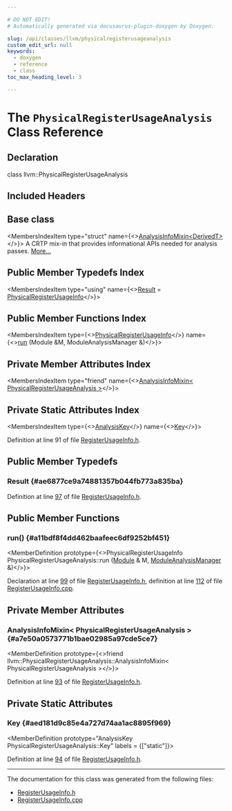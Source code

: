 ```yaml
---

# DO NOT EDIT!
# Automatically generated via docusaurus-plugin-doxygen by Doxygen.

slug: /api/classes/llvm/physicalregisterusageanalysis
custom_edit_url: null
keywords:
  - doxygen
  - reference
  - class
toc_max_heading_level: 3

---
```





# The `PhysicalRegisterUsageAnalysis` Class Reference

<DoxygenPage pluginConfig={pluginConfig}>



## Declaration

<CodeBlock>class llvm::PhysicalRegisterUsageAnalysis</CodeBlock>

## Included Headers

<IncludesList>
<IncludesListItem
  filePath="llvm/CodeGen/RegisterUsageInfo.h"
  permalink="/docs/api/files/include/include/llvm/include/llvm/codegen/registerusageinfo-h"
  isLocal="true" />
</IncludesList>

## Base class

<MembersIndex>

<MembersIndexItem
  type="struct"
  name={<><a href="/docs/api/structs/llvm/analysisinfomixin">AnalysisInfoMixin&lt;DerivedT&gt;</a></>}>
A CRTP mix-in that provides informational APIs needed for analysis passes. <a href="/docs/api/structs/llvm/analysisinfomixin/#details">More...</a>
</MembersIndexItem>

</MembersIndex>

## Public Member Typedefs Index

<MembersIndex>

<MembersIndexItem
  type="using"
  name={<><a href="#ae6877ce9a74881357b044fb773a835ba">Result</a> = <a href="/docs/api/classes/llvm/physicalregisterusageinfo">PhysicalRegisterUsageInfo</a></>}>
</MembersIndexItem>

</MembersIndex>

## Public Member Functions Index

<MembersIndex>

<MembersIndexItem
  type={<><a href="/docs/api/classes/llvm/physicalregisterusageinfo">PhysicalRegisterUsageInfo</a></>}
  name={<><a href="#a11bdf8f4dd462baafeec6df9252bf451">run</a> (Module &amp;M, ModuleAnalysisManager &amp;)</>}>
</MembersIndexItem>

</MembersIndex>

## Private Member Attributes Index

<MembersIndex>

<MembersIndexItem
  type="friend"
  name={<><a href="#a7e50a0573771b1bae02985a97cde5ce7">AnalysisInfoMixin&lt; PhysicalRegisterUsageAnalysis &gt;</a></>}>
</MembersIndexItem>

</MembersIndex>

## Private Static Attributes Index

<MembersIndex>

<MembersIndexItem
  type={<><a href="/docs/api/structs/llvm/analysiskey">AnalysisKey</a></>}
  name={<><a href="#aed181d9c85e4a727d74aa1ac8895f969">Key</a></>}>
</MembersIndexItem>

</MembersIndex>


Definition at line 91 of file <a href="/docs/api/files/include/include/llvm/include/llvm/codegen/registerusageinfo-h">RegisterUsageInfo.h</a>.

<SectionDefinition>

## Public Member Typedefs

### Result {#ae6877ce9a74881357b044fb773a835ba}

<MemberDefinition
  prototype="using llvm::PhysicalRegisterUsageAnalysis::Result =  PhysicalRegisterUsageInfo">

Definition at line <a href="/docs/api/files/include/include/llvm/include/llvm/codegen/registerusageinfo-h/#l00097">97</a> of file <a href="/docs/api/files/include/include/llvm/include/llvm/codegen/registerusageinfo-h">RegisterUsageInfo.h</a>.
</MemberDefinition>

</SectionDefinition>

<SectionDefinition>

## Public Member Functions

### run() {#a11bdf8f4dd462baafeec6df9252bf451}

<MemberDefinition
  prototype={<>PhysicalRegisterUsageInfo PhysicalRegisterUsageAnalysis::run (<a href="/docs/api/classes/llvm/module">Module</a> &amp; M, <a href="/docs/api/namespaces/llvm/#af9c9208365fd9ce11392b4d79485e259">ModuleAnalysisManager</a> &amp;)</>}>

Declaration at line <a href="/docs/api/files/include/include/llvm/include/llvm/codegen/registerusageinfo-h/#l00099">99</a> of file <a href="/docs/api/files/include/include/llvm/include/llvm/codegen/registerusageinfo-h">RegisterUsageInfo.h</a>, definition at line <a href="/docs/api/files/lib/lib/codegen/registerusageinfo-cpp/#l00112">112</a> of file <a href="/docs/api/files/lib/lib/codegen/registerusageinfo-cpp">RegisterUsageInfo.cpp</a>.
</MemberDefinition>

</SectionDefinition>

<SectionDefinition>

## Private Member Attributes

### AnalysisInfoMixin&lt; PhysicalRegisterUsageAnalysis &gt; {#a7e50a0573771b1bae02985a97cde5ce7}

<MemberDefinition
  prototype={<>friend llvm::PhysicalRegisterUsageAnalysis::AnalysisInfoMixin&lt; PhysicalRegisterUsageAnalysis &gt;</>}>

Definition at line <a href="/docs/api/files/include/include/llvm/include/llvm/codegen/registerusageinfo-h/#l00093">93</a> of file <a href="/docs/api/files/include/include/llvm/include/llvm/codegen/registerusageinfo-h">RegisterUsageInfo.h</a>.
</MemberDefinition>

</SectionDefinition>

<SectionDefinition>

## Private Static Attributes

### Key {#aed181d9c85e4a727d74aa1ac8895f969}

<MemberDefinition
  prototype="AnalysisKey PhysicalRegisterUsageAnalysis::Key"
  labels = {["static"]}>

Definition at line <a href="/docs/api/files/include/include/llvm/include/llvm/codegen/registerusageinfo-h/#l00094">94</a> of file <a href="/docs/api/files/include/include/llvm/include/llvm/codegen/registerusageinfo-h">RegisterUsageInfo.h</a>.
</MemberDefinition>

</SectionDefinition>

<hr/>

The documentation for this class was generated from the following files:

<ul>
<li><a href="/docs/api/files/include/include/llvm/include/llvm/codegen/registerusageinfo-h">RegisterUsageInfo.h</a></li>
<li><a href="/docs/api/files/lib/lib/codegen/registerusageinfo-cpp">RegisterUsageInfo.cpp</a></li>
</ul>

</DoxygenPage>
